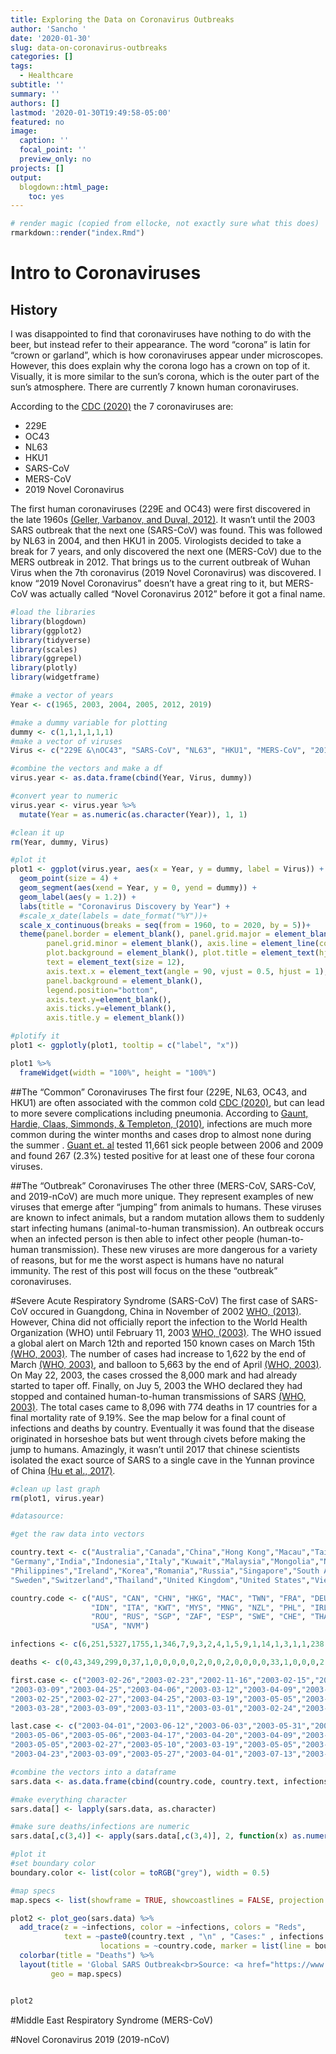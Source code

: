 ```yaml
---
title: Exploring the Data on Coronavirus Outbreaks
author: 'Sancho '
date: '2020-01-30'
slug: data-on-coronavirus-outbreaks
categories: []
tags:
  - Healthcare
subtitle: ''
summary: ''
authors: []
lastmod: '2020-01-30T19:49:58-05:00'
featured: no
image:
  caption: ''
  focal_point: ''
  preview_only: no
projects: []
output:
  blogdown::html_page:
    toc: yes
---
```


```r
# render magic (copied from ellocke, not exactly sure what this does)
rmarkdown::render("index.Rmd")
```

# Intro to Coronaviruses

## History
I was disappointed to find that coronaviruses have nothing to do with the beer, but instead refer to their appearance. The word "corona" is latin for "crown or garland", which is how coronaviruses appear under microscopes. However, this does explain why the corona logo has a crown on top of it. Visually, it is more similar to the sun's corona, which is the outer part of the sun's atmosphere. There are currently 7 known human coronaviruses. 

According to the [CDC (2020)](https://www.cdc.gov/coronavirus/types.html) the 7 coronaviruses are: 

* 229E
* OC43
* NL63
* HKU1
* SARS-CoV
* MERS-CoV
* 2019 Novel Coronavirus

The first human  coronaviruses (229E and OC43) were first discovered in the late 1960s [(Geller, Varbanov, and Duval, 2012)](https://www.ncbi.nlm.nih.gov/pmc/articles/PMC3509683/). It wasn't until the 2003 SARS outbreak that the next one (SARS-CoV) was found. This was followed by NL63 in 2004, and then HKU1 in 2005. Virologists decided to take a break for 7 years, and only discovered the next one (MERS-CoV) due to the MERS outbreak in 2012. That brings us to the current outbreak of Wuhan Virus when the 7th coronavirus (2019 Novel Coronavirus) was discovered. I know "2019 Novel Coronavirus" doesn't have a great ring to it, but MERS-CoV was actually called "Novel Coronavirus 2012" before it got a final name. 

```r

#load the libraries
library(blogdown)
library(ggplot2)
library(tidyverse)
library(scales)
library(ggrepel)
library(plotly)
library(widgetframe)

```

```r

#make a vector of years
Year <- c(1965, 2003, 2004, 2005, 2012, 2019)

#make a dummy variable for plotting
dummy <- c(1,1,1,1,1,1)
#make a vector of viruses
Virus <- c("229E &\nOC43", "SARS-CoV", "NL63", "HKU1", "MERS-CoV", "2019 Novel\nCoronavirus")

#combine the vectors and make a df
virus.year <- as.data.frame(cbind(Year, Virus, dummy))

#convert year to numeric
virus.year <- virus.year %>%
  mutate(Year = as.numeric(as.character(Year)), 1, 1)

#clean it up
rm(Year, dummy, Virus)

```

```r

#plot it 
plot1 <- ggplot(virus.year, aes(x = Year, y = dummy, label = Virus)) +
  geom_point(size = 4) +
  geom_segment(aes(xend = Year, y = 0, yend = dummy)) +
  geom_label(aes(y = 1.2)) +
  labs(title = "Coronavirus Discovery by Year") +
  #scale_x_date(labels = date_format("%Y"))+
  scale_x_continuous(breaks = seq(from = 1960, to = 2020, by = 5))+
  theme(panel.border = element_blank(), panel.grid.major = element_blank(),
        panel.grid.minor = element_blank(), axis.line = element_line(colour = "black"),
        plot.background = element_blank(), plot.title = element_text(hjust = 0.5),
        text = element_text(size = 12),
        axis.text.x = element_text(angle = 90, vjust = 0.5, hjust = 1),
        panel.background = element_blank(),
        legend.position="bottom",
        axis.text.y=element_blank(),
        axis.ticks.y=element_blank(),
        axis.title.y = element_blank())

#plotify it 
plot1 <- ggplotly(plot1, tooltip = c("label", "x"))

```

```r

plot1 %>%
  frameWidget(width = "100%", height = "100%")

```


##The "Common" Coronaviruses
The first four (229E, NL63, OC43, and HKU1) are often associated with the common cold [CDC (2020)](https://www.cdc.gov/coronavirus/types.html), but can lead to more severe complications including pneumonia. According to [Gaunt, Hardie, Claas, Simmonds, & Templeton, (2010)](https://jcm.asm.org/content/jcm/48/8/2940.full.pdf), infections are much more common during the winter months and cases drop to almost none during the summer . [Guant et. al](https://jcm.asm.org/content/jcm/48/8/2940.full.pdf) tested 11,661 sick people between 2006 and 2009 and found 267 (2.3%) tested positive for at least one of these four corona viruses. 

##The "Outbreak" Coronaviruses
The other three (MERS-CoV, SARS-CoV, and 2019-nCoV) are much more unique. They represent examples of new viruses that emerge after "jumping" from animals to humans. These viruses are known to infect animals, but a random mutation allows them to suddenly start infecting humans (animal-to-human transmission). An outbreak occurs when an infected person is then able to infect other people (human-to-human transmission). These new viruses are more dangerous for a variety of reasons, but for me the worst aspect is humans have no natural immunity. The rest of this post will focus on the these "outbreak" coronaviruses. 

#Severe Acute Respiratory Syndrome (SARS-CoV)
The first case of SARS-CoV occured in Guangdong, China in November of 2002 [WHO, (2013)](https://www.cdc.gov/about/history/sars/timeline.htm). However, China did not officially report the infection to the World Health Organization (WHO) until February 11, 2003 [WHO, (2003)](https://www.who.int/csr/don/2003_03_21/en/). The WHO issued a global alert on March 12th and reported 150 known cases on March 15th [(WHO, 2003)](https://www.who.int/csr/don/2003_03_16/en/). The number of cases had increase to 1,622 by the end of March [(WHO, 2003)](https://www.who.int/csr/don/2003_03_31/en/), and balloon to 5,663 by the end of April [(WHO, 2003)](https://www.who.int/csr/don/2003_05_30a/en/). On May 22, 2003, the cases crossed the 8,000 mark and had already started to taper off. Finally, on Juy 5, 2003 the WHO declared they had stopped and contained human-to-human transmissions of SARS [(WHO, 2003)](https://www.who.int/csr/don/2003_07_05/en/). The total cases came to 8,096 with 774 deaths in 17 countries for a final mortality rate of 9.19%. See the map below for a final count of infections and deaths by country. Eventually it was found that the disease originated in horseshoe bats but went through civets before making the jump to humans. Amazingly, it wasn't until 2017 that chinese scientists isolated the exact source of SARS to a single cave in the Yunnan province of China [(Hu et al., 2017)](https://journals.plos.org/plospathogens/article?id=10.1371/journal.ppat.1006698). 

```r

#clean up last graph
rm(plot1, virus.year)

#datasource: 

#get the raw data into vectors

country.text <- c("Australia","Canada","China","Hong Kong","Macau","Taiwan","France",
"Germany","India","Indonesia","Italy","Kuwait","Malaysia","Mongolia","New Zealand",
"Philippines","Ireland","Korea","Romania","Russia","Singapore","South Africa","Spain",
"Sweden","Switzerland","Thailand","United Kingdom","United States","Vietnam")

country.code <- c("AUS", "CAN", "CHN", "HKG", "MAC", "TWN", "FRA", "DEU", "IND", 
                  "IDN", "ITA", "KWT", "MYS", "MNG", "NZL", "PHL", "IRL", "KOR", 
                  "ROU", "RUS", "SGP", "ZAF", "ESP", "SWE", "CHE", "THA", "GBR", 
                  "USA", "NVM")

infections <- c(6,251,5327,1755,1,346,7,9,3,2,4,1,5,9,1,14,1,3,1,1,238,1,1,5,1,9,4,27,63)

deaths <- c(0,43,349,299,0,37,1,0,0,0,0,0,2,0,0,2,0,0,0,0,33,1,0,0,0,2,0,0,5)

first.case <- c("2003-02-26","2003-02-23","2002-11-16","2003-02-15","2003-05-05","2003-02-25","2003-03-21",
"2003-03-09","2003-04-25","2003-04-06","2003-03-12","2003-04-09","2003-03-14","2003-03-31","2003-04-20",
"2003-02-25","2003-02-27","2003-04-25","2003-03-19","2003-05-05","2003-02-25","2003-04-03","2003-03-26",
"2003-03-28","2003-03-09","2003-03-11","2003-03-01","2003-02-24","2003-02-23")

last.case <- c("2003-04-01","2003-06-12","2003-06-03","2003-05-31","2003-05-05","2003-06-15","2003-05-03",
"2003-05-06","2003-05-06","2003-04-17","2003-04-20","2003-04-09","2003-04-22","2003-05-06","2003-04-20",
"2003-05-05","2003-02-27","2003-05-10","2003-03-19","2003-05-05","2003-05-05","2003-04-03","2003-03-26",
"2003-04-23","2003-03-09","2003-05-27","2003-04-01","2003-07-13","2003-04-14")

#combine the vectors into a dataframe
sars.data <- as.data.frame(cbind(country.code, country.text, infections, deaths, first.case, last.case))

#make everything character
sars.data[] <- lapply(sars.data, as.character)

#make sure deaths/infections are numeric
sars.data[,c(3,4)] <- apply(sars.data[,c(3,4)], 2, function(x) as.numeric(x))

```

```r

#plot it 
#set boundary color
boundary.color <- list(color = toRGB("grey"), width = 0.5)

#map specs
map.specs <- list(showframe = TRUE, showcoastlines = FALSE, projection = list(type = "Mercator"))

plot2 <- plot_geo(sars.data) %>%
  add_trace(z = ~infections, color = ~infections, colors = "Reds",
            text = ~paste0(country.text , "\n" , "Cases:" , infections , "\n" , "Deaths:" , deaths),
                    locations = ~country.code, marker = list(line = boundary.color)) %>%
  colorbar(title = "Deaths") %>%
  layout(title = 'Global SARS Outbreak<br>Source: <a href="https://www.who.int/csr/sars/country/table2004_04_21/en/">WHO</a>',
         geo = map.specs)


plot2

```

#Middle East Respiratory Syndrome (MERS-CoV)

#Novel Coronavirus 2019 (2019-nCoV)








